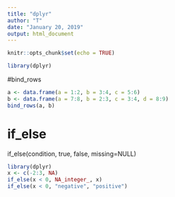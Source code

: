 ```yaml
---
title: "dplyr"
author: "T"
date: "January 20, 2019"
output: html_document
---
```


```r
knitr::opts_chunk$set(echo = TRUE)
```

```r
library(dplyr)
```

#bind_rows
```r
a <- data.frame(a = 1:2, b = 3:4, c = 5:6)
b <- data.frame(a = 7:8, b = 2:3, c = 3:4, d = 8:9)
bind_rows(a, b)
```
# if_else

if_else(condition, true, false, missing=NULL)

```r
library(dplyr)
x <- c(-2:3, NA)
if_else(x < 0, NA_integer_, x)
if_else(x < 0, "negative", "positive")
```

